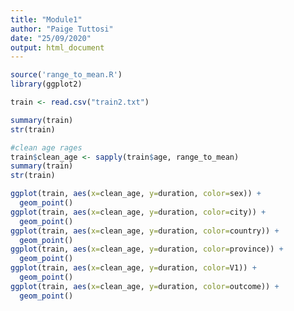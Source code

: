 ```yaml
---
title: "Module1"
author: "Paige Tuttosi"
date: "25/09/2020"
output: html_document
---
```


```r
source('range_to_mean.R')
library(ggplot2)
```

```r
train <- read.csv("train2.txt")
```


```r
summary(train)
str(train)
```

```r
#clean age rages
train$clean_age <- sapply(train$age, range_to_mean)
summary(train)
str(train)
```



```r
ggplot(train, aes(x=clean_age, y=duration, color=sex)) +
  geom_point()
ggplot(train, aes(x=clean_age, y=duration, color=city)) +
  geom_point()
ggplot(train, aes(x=clean_age, y=duration, color=country)) +
  geom_point()
ggplot(train, aes(x=clean_age, y=duration, color=province)) +
  geom_point()
ggplot(train, aes(x=clean_age, y=duration, color=V1)) +
  geom_point()
ggplot(train, aes(x=clean_age, y=duration, color=outcome)) +
  geom_point()
```




